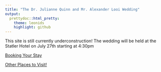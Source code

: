```yaml
---
title: "The Dr. Julianne Quinn and Mr. Alexander Looi Wedding"
output:
  prettydoc::html_pretty:
    theme: leonids
    highlight: github
---
```


This site is still currently underconstruction! 
The wedding will be held at the Statler Hotel on July 27th starting at 4:30pm

[Booking Your Stay](WeddingHotels.html)  


[Other Places to Visit!](OtherPlacestoVisit.html)